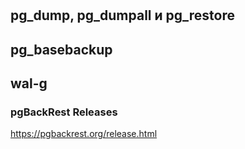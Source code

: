 #

## pg_dump, pg_dumpall и pg_restore

## pg_basebackup

## wal-g

### pgBackRest Releases

https://pgbackrest.org/release.html